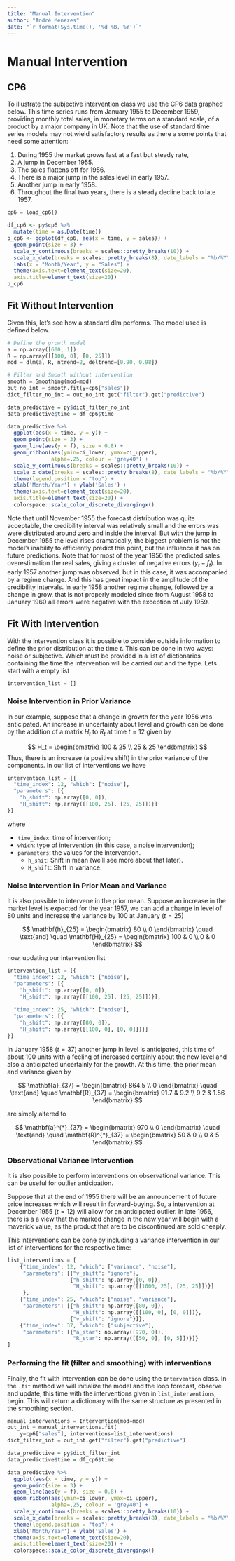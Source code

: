 ```yaml
---
title: "Manual Intervention"
author: "André Menezes"
date: "`r format(Sys.time(), '%d %B, %Y')`"
---
```


# Manual Intervention

## CP6

To illustrate the subjective intervention class we use the CP6 data graphed below. This time series runs from January 1955 to December 1959, providing monthly total sales, in monetary terms on a standard scale, of a product by a major company in UK. Note that the use of standard time series models may not wield satisfactory results as there a some points that need some attention: 

1. During 1955 the market grows fast at a fast but steady rate, 
2. A jump in December 1955. 
3. The sales flattens off for 1956.
4. There is a major jump in the sales level in early 1957.
5. Another jump in early 1958.
6. Throughout the final two years, there is a steady decline back to late 1957.

```python
cp6 = load_cp6()
```

```r
df_cp6 <- py$cp6 %>% 
  mutate(time = as.Date(time))
p_cp6 <- ggplot(df_cp6, aes(x = time, y = sales)) +
  geom_point(size = 3) +
  scale_y_continuous(breaks = scales::pretty_breaks(10)) +
  scale_x_date(breaks = scales::pretty_breaks(8), date_labels = "%b/%Y") +
  labs(x = "Month/Year", y = "Sales") + 
  theme(axis.text=element_text(size=20), 
  axis.title=element_text(size=20))
p_cp6
```

## Fit Without Intervention

Given this, let's see how a standard dlm performs. The model used is defined below. 

```python
# Define the growth model
a = np.array([600, 1])
R = np.array([[100, 0], [0, 25]])
mod = dlm(a, R, ntrend=2, deltrend=[0.90, 0.98])
```

```python
# Filter and Smooth without intervention
smooth = Smoothing(mod=mod)
out_no_int = smooth.fit(y=cp6["sales"])
dict_filter_no_int = out_no_int.get("filter").get("predictive")
```

```r
data_predictive = py$dict_filter_no_int 
data_predictive$time = df_cp6$time

data_predictive %>%
  ggplot(aes(x = time, y = y)) +
  geom_point(size = 3) +
  geom_line(aes(y = f), size = 0.8) +
  geom_ribbon(aes(ymin=ci_lower, ymax=ci_upper), 
              alpha=.25, colour = 'grey40') +
  scale_y_continuous(breaks = scales::pretty_breaks(10)) +
  scale_x_date(breaks = scales::pretty_breaks(8), date_labels = "%b/%Y") +
  theme(legend.position = "top") +
  xlab('Month/Year') + ylab('Sales') + 
  theme(axis.text=element_text(size=20), 
  axis.title=element_text(size=20)) +
  colorspace::scale_color_discrete_divergingx()
```

Note that until November 1955 the forecast distribution was quite acceptable, the credibility interval was relatively small and the errors was were distributed around zero and inside the interval. But with the jump in December 1955 the level rises dramatically, the biggest problem is not the model's inability to efficiently predict this point, but the influence it has on future predictions. Note that for most of the year 1956 the predicted sales overestimation the real sales, giving a cluster of negative errors $(y_t - f_t)$. In early 1957 another jump was observed, but in this case, it was accompanied by a regime change. And this has great impact in the amplitude of the credibility intervals. In early 1958 another regime change, followed by a change in grow, that is not properly modeled since from August 1958 to January 1960 all errors were negative with the exception of July 1959. 

## Fit With Intervention

With the intervention class it is possible to consider outside information to define the prior distribution at the time $t$. This can be done in two ways: noise or subjective. Which must be provided in a list of dictionaries containing the time the intervention will be carried out and the type. Lets start with a empty list

```python
intervention_list = []
```

### Noise Intervention in Prior Variance

In our example, suppose that a change in growth for the year 1956 was anticipated. An increase in uncertainty about level and growth can be done by the addition of a matrix $H_t$ to $R_t$ at time $t=12$ given by

$$
  H_t = \begin{bmatrix}
    100 & 25 \\
    25 & 25
  \end{bmatrix}
$$
Thus, there is an increase (a positive shift) in the prior variance of the components. In our list of interventions we have

```python
intervention_list = [{
  "time_index": 12, "which": ["noise"],
  "parameters": [{
    "h_shift": np.array([0, 0]),
    "H_shift": np.array([[100, 25], [25, 25]])}]
}]
```

where

* `time_index`: time of intervention;
* `which`: type of intervention (in this case, a noise intervention); 
* `parameters`: the values for the intervention.
  + `h_shit`: Shift in mean (we'll see more about that later).
  + `H_shift`: Shift in variance.

### Noise Intervention in Prior Mean and Variance

It is also possible to intervene in the prior mean. Suppose an increase in the market level is expected for the year 1957, we can add a change in level of 80 units and increase the variance by 100 at January $(t=25)$

$$
\mathbf{h}_{25} = \begin{bmatrix}
80 \\ 
0
\end{bmatrix} 
\quad 
\text{and}
\quad 
\mathbf{H}_{25} = \begin{bmatrix}
100 & 0 \\
0 & 0
\end{bmatrix}
$$

now, updating our intervention list 

```python
intervention_list = [{
  "time_index": 12, "which": ["noise"],
  "parameters": [{
    "h_shift": np.array([0, 0]),
    "H_shift": np.array([[100, 25], [25, 25]])}], 
    
  "time_index": 25, "which": ["noise"],
  "parameters": [{
    "h_shift": np.array([80, 0]),
    "H_shift": np.array([[100, 0], [0, 0]])}]
}]
```

In January 1958 $(t=37)$ another jump in level is anticipated, this time of about 100 units with a feeling of increased certainly about the new level and also a anticipated uncertainly for the growth. At this time, the prior mean and variance given by

$$
\mathbf{a}_{37} = \begin{bmatrix}
864.5 \\
0
\end{bmatrix}
\quad 
\text{and}
\quad 
\mathbf{R}_{37} = \begin{bmatrix}
91.7 & 9.2 \\
9.2 & 1.56
\end{bmatrix}
$$

are simply altered to 

$$
\mathbf{a}^{*}_{37} = \begin{bmatrix}
970 \\
0
\end{bmatrix}
\quad 
\text{and}
\quad 
\mathbf{R}^{*}_{37} = \begin{bmatrix}
50 & 0 \\
0 & 5
\end{bmatrix}
$$

### Observational Variance Intervention
It is also possible to perform interventions on observational variance. This can be useful for outlier anticipation. 

Suppose that at the end of 1955 there will be an announcement of future price increases which will result in forward-buying. So, a intervention at December 1955 $(t=12)$ will allow for an anticipated outlier. In late 1956, there is a a view that the marked change in the new year will begin with a maverick value, as the product that are to be discontinued are sold cheaply. 

This interventions can be done by including a variance intervention in our list of interventions for the respective time:

```python
list_interventions = [
    {"time_index": 12, "which": ["variance", "noise"],
     "parameters": [{"v_shift": "ignore"},
                    {"h_shift": np.array([0, 0]),
                     "H_shift": np.array([[1000, 25], [25, 25]])}]
     },
    {"time_index": 25, "which": ["noise", "variance"],
     "parameters": [{"h_shift": np.array([80, 0]),
                     "H_shift": np.array([[100, 0], [0, 0]])},
                    {"v_shift": "ignore"}]},
    {"time_index": 37, "which": ["subjective"],
     "parameters": [{"a_star": np.array([970, 0]),
                     "R_star": np.array([[50, 0], [0, 5]])}]}
]
```

### Performing the fit (filter and smoothing) with interventions
Finally, the fit with intervention can be done using the `Intervention` class. In the `.fit` method we will initialize the model and the loop forecast, observe and update, this time with the interventions given in `list_interventions`, begin. This will return a dictionary with the same structure as presented in the smoothing section.  

```python
manual_interventions = Intervention(mod=mod)
out_int = manual_interventions.fit(
    y=cp6["sales"], interventions=list_interventions)
dict_filter_int = out_int.get("filter").get("predictive")
```

```r
data_predictive = py$dict_filter_int 
data_predictive$time = df_cp6$time

data_predictive %>%
  ggplot(aes(x = time, y = y)) +
  geom_point(size = 3) +
  geom_line(aes(y = f), size = 0.8) +
  geom_ribbon(aes(ymin=ci_lower, ymax=ci_upper), 
              alpha=.25, colour = 'grey40') +
  scale_y_continuous(breaks = scales::pretty_breaks(10)) +
  scale_x_date(breaks = scales::pretty_breaks(8), date_labels = "%b/%Y") +
  theme(legend.position = "top") +
  xlab('Month/Year') + ylab('Sales') + 
  theme(axis.text=element_text(size=20), 
  axis.title=element_text(size=20)) +
  colorspace::scale_color_discrete_divergingx()
```
